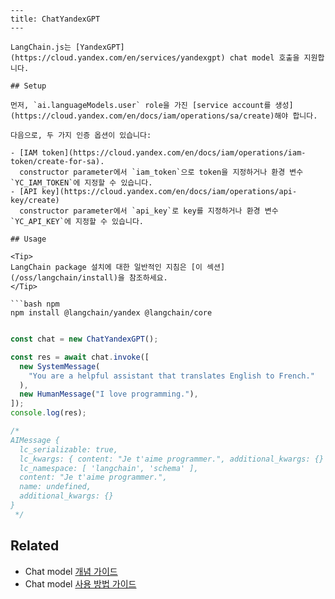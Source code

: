 ```mdx
---
title: ChatYandexGPT
---

LangChain.js는 [YandexGPT](https://cloud.yandex.com/en/services/yandexgpt) chat model 호출을 지원합니다.

## Setup

먼저, `ai.languageModels.user` role을 가진 [service account를 생성](https://cloud.yandex.com/en/docs/iam/operations/sa/create)해야 합니다.

다음으로, 두 가지 인증 옵션이 있습니다:

- [IAM token](https://cloud.yandex.com/en/docs/iam/operations/iam-token/create-for-sa).
  constructor parameter에서 `iam_token`으로 token을 지정하거나 환경 변수 `YC_IAM_TOKEN`에 지정할 수 있습니다.
- [API key](https://cloud.yandex.com/en/docs/iam/operations/api-key/create)
  constructor parameter에서 `api_key`로 key를 지정하거나 환경 변수 `YC_API_KEY`에 지정할 수 있습니다.

## Usage

<Tip>
LangChain package 설치에 대한 일반적인 지침은 [이 섹션](/oss/langchain/install)을 참조하세요.
</Tip>

```bash npm
npm install @langchain/yandex @langchain/core
```

```typescript

const chat = new ChatYandexGPT();

const res = await chat.invoke([
  new SystemMessage(
    "You are a helpful assistant that translates English to French."
  ),
  new HumanMessage("I love programming."),
]);
console.log(res);

/*
AIMessage {
  lc_serializable: true,
  lc_kwargs: { content: "Je t'aime programmer.", additional_kwargs: {} },
  lc_namespace: [ 'langchain', 'schema' ],
  content: "Je t'aime programmer.",
  name: undefined,
  additional_kwargs: {}
}
 */
```

## Related

- Chat model [개념 가이드](/oss/langchain/models)
- Chat model [사용 방법 가이드](/oss/langchain/models)
```